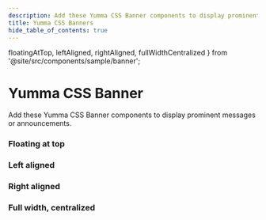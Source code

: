 ```yaml
---
description: Add these Yumma CSS Banner components to display prominent messages or announcements.
title: Yumma CSS Banners
hide_table_of_contents: true
---
```


  floatingAtTop,
  leftAligned,
  rightAligned,
  fullWidthCentralized
} from '@site/src/components/sample/banner';

# Yumma CSS Banner

Add these Yumma CSS Banner components to display prominent messages or announcements.

### Floating at top

<Preview
  data = {floatingAtTop}
  usePadding
  useTabs
  useVersion='1d7891e'
/>

### Left aligned

<Preview
  data = {leftAligned}
  useHeight='400px'
  usePadding
  useTabs
  useVersion='1d7891e'
/>

### Right aligned

<Preview
  data = {rightAligned}
  useHeight='400px'
  usePadding
  useTabs
  useVersion='1d7891e'
/>

### Full width, centralized

<Preview
  data = {fullWidthCentralized}
  useHeight='400px'
  usePadding
  useTabs
  useVersion='1d7891e'
/>
